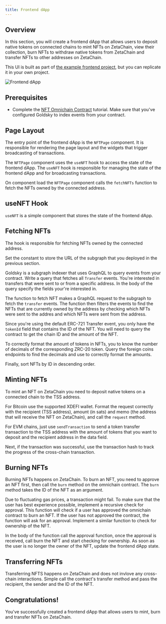 ```yaml
---
title: Frontend dApp
---
```



## Overview

In this section, you will create a frontend dApp that allows users to deposit
native tokens on connected chains to mint NFTs on ZetaChain, view their
collection, burn NFTs to withdraw native tokens from ZetaChain and transfer NFTs
to other addresses on ZetaChain.

This UI is built as part of
[the example frontend project](https://github.com/zeta-chain/example-frontend),
but you can replicate it in your own project.

![Frontend dApp](/img/docs/nft.png)

## Prerequisites

- Complete the
  [NFT Omnichain Contract](/developers/tutorials/nft/contract)
  tutorial. Make sure that you've configured Goldsky to index events from your
  contract.

## Page Layout

The entry point of the frontend dApp is the `NFTPage` component. It is
responsible for rendering the page layout and the widgets that trigger
broadcasting of transactions.

The `NFTPage` component uses the `useNFT` hook to access the state of the
frontend dApp. The `useNFT` hook is responsible for managing the state of the
frontend dApp and for broadcasting transactions.

On component load the `NFTPage` component calls the `fetchNFTs` function to
fetch the NFTs owned by the connected address.

<CodeBlock
  language="tsx"
  filename="app/nft/page.tsx"
  codeUrl="https://raw.githubusercontent.com/zeta-chain/example-frontend/main/app/nft/page.tsx"
/>

## useNFT Hook

`useNFT` is a simple component that stores the state of the frontend dApp.

<CodeBlock
  language="tsx"
  filename="app/nft/useNFT.tsx"
  codeUrl="https://raw.githubusercontent.com/zeta-chain/example-frontend/main/app/nft/useNFT.tsx"
/>

## Fetching NFTs

The hook is responsible for fetching NFTs owned by the connected address.

Set the constant to store the URL of the subgraph that you deployed in the
previous section.

Goldsky is a subgraph indexer that uses GraphQL to query events from your
contract. Write a query that fetches all `Transfer` events. You're interested in
transfers that were sent to or from a specific address. In the body of the query
specify the fields your're interested in.

The function to fetch NFT makes a GraphQL request to the subgraph to fetch the
`transfer` events. The function then filters the events to find the NFTs that
are currently owned by the address by checking which NFTs were sent to the
addres and which NFTs were sent from the address.

Since you're using the default ERC-721 Transfer event, you only have the
`tokenId` field that contains the ID of the NFT. You will need to query the
contract to get the chain ID and the amount of the NFT.

To correctly format the amount of tokens in NFTs, you to know the number of
decimals of the corresponding ZRC-20 token. Query the foreign coins endpoints to
find the decimals and use to correctly format the amounts.

Finally, sort NFTs by ID in descending order.

<CodeBlock
  language="ts"
  filename="app/nft/fetchNFTs.ts"
  codeUrl="https://raw.githubusercontent.com/zeta-chain/example-frontend/main/app/nft/fetchNFTs.ts"
/>

## Minting NFTs

To mint an NFT on ZetaChain you need to deposit native tokens on a connected
chain to the TSS address.

For Bitcoin use the supported XDEFI wallet. Format the request correctly with
the recipient (TSS address), amount (in sats) and memo (the address that will
receive the NFT on ZetaChain), and call the `request` method.

For EVM chains, just use `sendTransaction` to send a token transfer transaction
to the TSS address with the amount of tokens that you want to deposit and the
recipient address in the data field.

Next, if the transaction was successful, use the transaction hash to track the
progress of the cross-chain transaction.

<CodeBlock
  language="ts"
  filename="app/nft/mint.ts"
  codeUrl="https://raw.githubusercontent.com/zeta-chain/example-frontend/main/app/nft/mint.ts"
/>

## Burning NFTs

Burning NFTs happens on ZetaChain. To burn an NFT, you need to approve an NFT
first, then call the `burn` method on the omnichain contract. The `burn` method
takes the ID of the NFT as an argument.

Due to fluctuating gas prices, a transaction might fail. To make sure that the
user has best experience possible, implement a recursive check for approval.
This function will check if a user has approved the omnichain contract to burn
an NFT. If the user has not approved the contract, the function will ask for an
approval. Implement a similar function to check for ownership of the NFT.

In the body of the function call the approval function, once the approval is
received, call burn the NFT and start checking for ownership. As soon as the
user is no longer the owner of the NFT, update the frontend dApp state.

<CodeBlock
  language="ts"
  filename="app/nft/burn.ts"
  codeUrl="https://raw.githubusercontent.com/zeta-chain/example-frontend/main/app/nft/burn.ts"
/>

## Transferring NFTs

Transferring NFTS happens on ZetaChain and does not invlove any cross-chain
interactions. Simple call the contract's transfer method and pass the recipient,
the sender and the ID of the NFT.

<CodeBlock
  language="ts"
  filename="app/nft/transfer.ts"
  codeUrl="https://raw.githubusercontent.com/zeta-chain/example-frontend/main/app/nft/transfer.ts"
/>

## Congratulations!

You've successfully created a frontend dApp that allows users to mint, burn and
transfer NFTs on ZetaChain.
